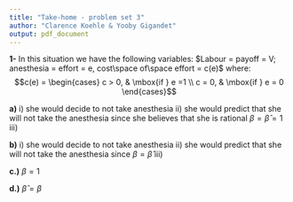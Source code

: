 ```yaml
---
title: "Take-home - problem set 3"
author: "Clarence Koehle & Yooby Gigandet"
output: pdf_document
---
```


**1-**
In this situation we have the following variables:
$Labour = payoff = V; anesthesia = effort = e, cost\space of\space effort = c(e)$
where:
$$c(e) = \begin{cases} c > 0, & \mbox{if } e =1 \\ c = 0, & \mbox{if } e = 0 \end{cases}$$

**a)**
i) she would decide to not take anesthesia
ii) she would predict that she will not take the anesthesia since she believes that she is rational $\beta = \hat{\beta} = 1$
iii)

**b)**
i) she would decide to not take anesthesia
ii) she would predict that she will not take the anesthesia since $\beta = \hat{\beta}$
iii)

**c.)** 
$\beta = 1$

**d.)** 
$\hat{\beta} = \beta$